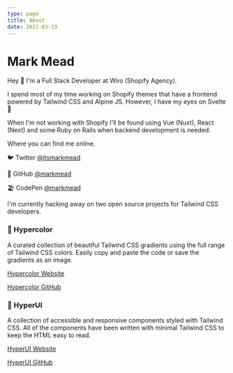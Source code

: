 ```yaml
---
type: page
title: About
date: 2021-03-19
---
```


# Mark Mead

Hey 👋 I'm a Full Stack Developer at Wiro (Shopify Agency).

I spend most of my time working on Shopify themes that have a frontend powered by Tailwind CSS and Alpine JS. However, I have my eyes on Svelte 👀

When I'm not working with Shopify I'll be found using Vue (Nuxt), React (Next) and some Ruby on Rails when backend development is needed.

Where you can find me online.

🐦 Twitter [@itsmarkmead](https://twitter.com/itsmarkmead)

🐊 GitHub [@markmead](https://github.com/markmead)

🏖️ CodePen [@markmead](https://codepen.io/markmead/)

I'm currently hacking away on two open source projects for Tailwind CSS developers.

### 🎨 Hypercolor

A curated collection of beautiful Tailwind CSS gradients using the full range of Tailwind CSS colors. Easily copy and paste the code or save the gradients as an image.

[Hypercolor Website](https://www.hypercolor.dev/)

[Hypercolor GitHub](https://github.com/jordihales/hypercolor)

### 🧱 HyperUI

A collection of accessible and responsive components styled with Tailwind CSS. All of the components have been written with minimal Tailwind CSS to keep the HTML easy to read.

[HyperUI Website](https://www.hyperui.dev/)

[HyperUI GitHub](https://github.com/markmead/hyperui)

